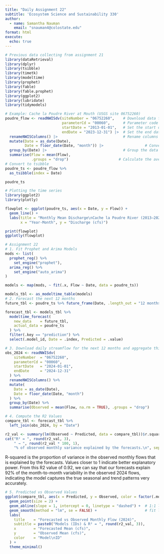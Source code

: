 ```yaml
---
title: "Daily Assignment 22"
subtitle: 'Ecosystem Science and Sustainability 330'
author:
  - name: Samantha Nauman
    email: "snauman4@colostate.edu"
format: html
execute:
  echo: true
---
```

```r
# Previous data collecting from assignment 21
library(dataRetrieval) 
library(dplyr)         
library(tsibble)          
library(timetk)         
library(modeltime)       
library(prophet)      
library(fable)        
library(fable.prophet)    
library(ggplot2)        
library(lubridate)
library(tidymodels)

# Example: Cache la Poudre River at Mouth (USGS site 06752260)
poudre_flow <- readNWISdv(siteNumber = "06752260",    # Download data from USGS for site 06752260
                          parameterCd = "00060",      # Parameter code 00060 = discharge in cfs)
                          startDate = "2013-01-01",   # Set the start date
                          endDate = "2023-12-31") |>  # Set the end date
  renameNWISColumns() |>                              # Rename columns to standard names (e.g., "Flow", "Date")
  mutate(Date = as_date(Date),
         Date = floor_date(Date, "month")) |>                   # Convert daily Date values into a year-month format (e.g., "2023 Jan")
  group_by(Date) |>                                   # Group the data by the new monthly Date
  summarise(Flow = mean(Flow),
            .groups = "drop")                       # Calculate the average daily flow for each month
# Convert to tsibble
poudre_ts <- poudre_flow %>%
  as_tsibble(index = Date)

poudre_ts

# Plotting the time series
library(ggplot2)
library(plotly)

flowplot <- ggplot(poudre_ts, aes(x = Date, y = Flow)) +
  geom_line() +
  labs(title = "Monthly Mean Discharge\nCache la Poudre River (2013–2023)",
       x = "Year‑Month", y = "Discharge (cfs)")

print(flowplot)
ggplotly(flowplot)
```

```r
# Assignment 22
# 1. Fit Prophet and Arima Models 
mods <- list(
  prophet_reg() %>%
    set_engine("prophet"),
  arima_reg() %>% 
    set_engine("auto_arima")
)

models <- map(mods, ~ fit(.x, Flow ~ Date, data = poudre_ts))

models_tbl <- as_modeltime_table(models)
# 2. Forecast the next 12 months
future_tbl <- poudre_ts %>% future_frame(Date, .length_out = "12 months")

forecast_tbl <- models_tbl %>%
  modeltime_forecast(
    new_data    = future_tbl,
    actual_data = poudre_ts
  ) %>%
  filter(.key == "prediction") %>%
  select(.model_id, Date = .index, Predicted = .value)

# 3. Download daily streamflow for the next 12 months and aggregate this data to monthly averages
obs_2024 <- readNWISdv(
    siteNumber  = "06752260",
    parameterCd = "00060",
    startDate   = "2024-01-01",
    endDate     = "2024-12-31"
  ) %>%
  renameNWISColumns() %>%
  mutate(
    Date = as_date(Date),
    Date = floor_date(Date, "month")
  ) %>%
  group_by(Date) %>%
  summarise(Observed = mean(Flow, na.rm = TRUE), .groups = "drop")

# 4. Compute the R2 Values 
compare_tbl <- forecast_tbl %>%
  left_join(obs_2024, by = "Date")

r2_val <- summary(lm(Observed ~ Predicted, data = compare_tbl))$r.squared
cat("R² = ", round(r2_val, 3),
    " → ", round(r2_val * 100, 1),
    "% of observed monthly variance explained by the forecasts.\n", sep = "")
```
R-squared is the proportion of variance in the observed monthly flows that is explained by the forecasts. Values closer to 1 indicate better explanatory power. From this R2 value of 0.92, we can say that our forecasts explain 92% of the month-to-month variability in the observed 2024 flows, indicating the model captures the true seasonal and trend patterns very accurately. 
```r
# 5. Predicted vs Observed Values
ggplot(compare_tbl, aes(x = Predicted, y = Observed, color = factor(.model_id))) +
  geom_point(size = 2) +
  geom_abline(slope = 1, intercept = 0, linetype = "dashed") +  # 1:1 line
  geom_smooth(method = "lm", se = FALSE) +                      # fit line
  labs(
    title    = "Forecasted vs Observed Monthly Flow (2024)",
    subtitle = paste0("Models (IDs) & R² = ", round(r2_val, 3)),
    x        = "Forecasted Mean (cfs)",
    y        = "Observed Mean (cfs)",
    color    = "Model\nID"
  ) +
  theme_minimal()
```